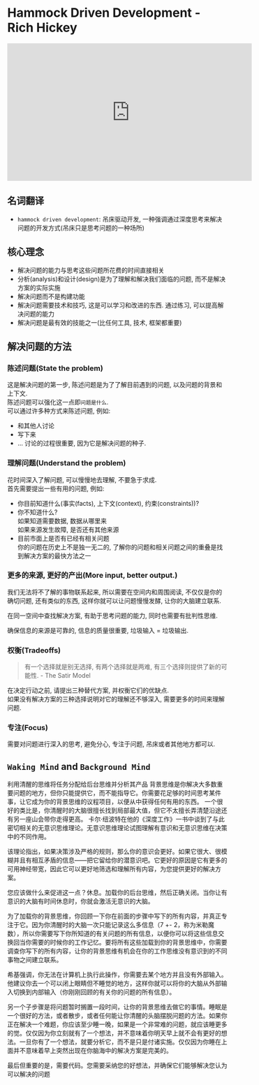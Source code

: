 # Hammock Driven Development - Rich Hickey

<iframe width="560" height="315" src="https://www.youtube.com/embed/f84n5oFoZBc" title="YouTube video player"
        frameborder="0"
        allow="accelerometer; autoplay; clipboard-write; encrypted-media; gyroscope; picture-in-picture; web-share"
        allowfullscreen></iframe>


## 名词翻译

- `hammock driven development`: 吊床驱动开发, 一种强调通过深度思考来解决问题的开发方式(吊床只是思考问题的一种场所)


## 核心理念

- 解决问题的能力与思考这些问题所花费的时间直接相关
- 分析(analysis)和设计(design)是为了理解和解决我们面临的问题, 而不是解决方案的实际实施
- 解决问题而不是构建功能
- 解决问题需要技术和技巧, 这是可以学习和改进的东西. 通过练习, 可以提高解决问题的能力
- 解决问题是最有效的技能之一(比任何工具, 技术, 框架都重要)


## 解决问题的方法

### 陈述问题(State the problem)

这是解决问题的第一步, 陈述问题是为了了解目前遇到的问题, 以及问题的背景和上下文. <br/>
陈述问题可以强化这一点即`问题是什么`.<br/>
可以通过许多种方式来陈述问题, 例如:
- 和其他人讨论
- 写下来
- ...
讨论的过程很重要, 因为它是解决问题的种子.<br/>

### 理解问题(Understand the problem)

花时间深入了解问题, 可以慢慢地去理解, 不要急于求成.<br/>
首先需要提出一些有用的问题, 例如:
- 你目前知道什么(事实(facts), 上下文(context), 约束(constraints))?
- 你不知道什么?
<br/>如果知道需要数据, 数据从哪里来
<br/>如果来源发生故障, 是否还有其他来源
- 目前市面上是否有已经有相关问题
<br/>你的问题在历史上不是独一无二的, 了解你的问题和相关问题之间的重叠是找到解决方案的最快方法之一

### 更多的来源, 更好的产出(More input, better output.)

我们无法将不了解的事物联系起来, 所以需要在空间内和周围阅读, 不仅仅是你的确切问题, 还有类似的东西, 这样你就可以让问题慢慢发酵, 让你的大脑建立联系.<br/>

在同一空间中查找解决方案, 有助于思考问题的能力, 同时也需要有批判性思维.<br/>

确保信息的来源是可靠的, 信息的质量很重要, 垃圾输入 = 垃圾输出.<br/>


### 权衡(Tradeoffs)

> 有一个选择就是别无选择, 有两个选择就是两难, 有三个选择则提供了新的可能性. - The Satir Model

在决定行动之前, 请提出三种替代方案, 并权衡它们的优缺点.<br/>
如果没有解决方案的三种选择说明对它的理解还不够深入, 需要更多的时间来理解问题.<br/>

### 专注(Focus)

需要对问题进行深入的思考, 避免分心, 专注于问题, 吊床或者其他地方都可以.<br/>


## `Waking Mind` and `Background Mind`

利用清醒的思维将任务分配给后台思维并分析其产品
背景思维是你解决大多数重要问题的地方，但你只能提供它，而不能指导它。你需要花足够的时间思考某件事，让它成为你的背景思维的议程项目，以便从中获得任何有用的东西。
一个很好的类比是，你清醒时的大脑很擅长找到局部最大值，但它不太擅长弄清楚沿途还有另一座山会带你走得更高。
卡尔·纽波特在他的《深度工作》一书中谈到了与此密切相关的无意识思维理论。无意识思维理论试图理解有意识和无意识思维在决策中的不同作用。

该理论指出，如果决策涉及严格的规则，那么你的意识会更好。如果它很大、很模糊并且有相互矛盾的信息——把它留给你的潜意识吧。它更好的原因是它有更多的可用神经带宽，因此它可以更好地筛选和理解所有内容，为您提供更好的解决方案。

您应该做什么来促进这一点？休息。加载你的后台思维，然后正确关闭。当你让有意识的大脑有时间休息时，你就会激活无意识的大脑。

为了加载你的背景思维，你回顾一下你在前面的步骤中写下的所有内容，并真正专注于它。因为你清醒时的大脑一次只能记录这么多信息（7 +- 2，称为米勒魔数），所以你需要写下你所知道的有关问题的所有信息，以便你可以将这些信息交换回当你需要的时候你的工作记忆。要将所有这些加载到你的背景思维中，你需要调查你写下的所有内容，让你的背景思维有机会在你的工作思维没有意识到的不同事物之间建立联系。

希基强调，你无法在计算机上执行此操作，你需要去某个地方并且没有外部输入。他建议你去一个可以闭上眼睛但不睡觉的地方，这样你就可以将你的大脑从外部输入切换到内部输入（你刚刚回顾的有关你的问题的所有信息）。

另一个子步骤是将问题暂时搁置一段时间，让你的背景思维去做它的事情。睡眠是一个很好的方法，或者散步，或者任何能让你清醒的头脑摆脱问题的方法。如果你正在解决一个难题，你应该至少睡一晚，如果是一个非常难的问题，就应该睡更多的觉。仅仅因为你立刻就有了一个想法，并不意味着你明天早上就不会有更好的想法。一旦你有了一个想法，就要分析它，而不是只是付诸实施。仅仅因为你睡在上面并不意味着早上突然出现在你脑海中的解决方案是完美的。

最后但重要的是，需要代码。您需要采纳您的好想法，并确保它们能够解决您认为可以解决的问题

